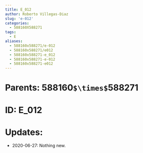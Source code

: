 ```yaml
---
title: E_012
author: Roberto Villegas-Diaz
slug: 'e-012'
categories:
  - 588160X588271
tags:
  - E
aliases:
  - 588160x588271/e-012
  - 588160x588271/e012
  - 588160x588271-e_012
  - 588160x588271-e-012
  - 588160x588271-e012
---
```


# **Parents**: 588160`$\times$`588271
# **ID**: E_012
# **Updates**: 
 - 2020-06-27: Nothing new.
